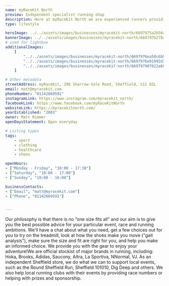 ```yaml
---
name: myRaceKit North
preview: Independent specialist running shop
description: Here at myRaceKit North we are experienced runners providing honest advice to our customers. We provide everything you need for your day-to-day running, whether that's Couch to 5K, 10K, half marathon, marathon, ultra, training, or anything in between.
type: lifestyle

heroImage: ../../assets/images/businesses/myracekit-north/6697975a2b564776ebea09aa_myRacekit-thumb.jpg
bannerImage: ../../assets/images/businesses/myracekit-north/6697976278adb68d940c09bf_1000006180---myRaceKit-North.jpg
# used for lightbox
additionalImages:
    [
        "../../assets/images/businesses/myracekit-north/6697976ea50c6b926e11c1d0_IMG_20230213_101114_422---myRaceKit-North.jpg",
        "../../assets/images/businesses/myracekit-north/6697976e01992d31e2550a66_IMG_20240524_082821_346---myRaceKit-North.webp",
        "../../assets/images/businesses/myracekit-north/669797907622ab92a1bb18f5_20240301_095405---myRaceKit-North.jpg",
    ]

# Other metadata
streetAddress: myRaceKit, 296 Sharrow Vale Road, Sheffield, S11 8ZL
email: matt@myracekit.com
phoneNumber: "01142669591"
instagramLink: https://www.instagram.com/myracekit_north/
facebookLink: https://www.facebook.com/myRaceKitNorth
websiteLink: https://myracekitnorth.com/
yearEstablished: "2003"
owner: Matt Rimmer
openDaysStatement: Open everyday

# Listing types
tags:
    - sport
    - clothing
    - healthcare
    - shoes

openHours:
- ["Monday - Friday", "10:00 - 17:30"]
- ["Saturday", "10:00 - 17:00"]
- ["Sunday", "10:00 - 16:00"]

businessContacts:
- ["Email", "matt@myracekit.com"]
- ["Phone", "01142669591"]


---
```

Our philosophy is that there is no “one size fits all” and our aim is to give you the best possible advice for your particular event, race and running ambitions.
We'll have a chat about what you need, get a few choices out for you to try on the treadmill, look at how the shoes make you move ("gait analysis"), make sure the size and fit are right for you, and help you make an informed choice.
We provide you with the gear to enjoy your adventure!We are official stockist of major brands in running, including: Hoka, Brooks, Adidas, Saucony, Altra, La Sportiva, NNormal, VJ.
As an independent Sheffield store, we do what we can to support local events, such as the Round Sheffield Run, Sheffield 101010, Dig Deep and others.
We also help local running clubs with their events by providing race numbers or helping with prizes and sponsorship.
